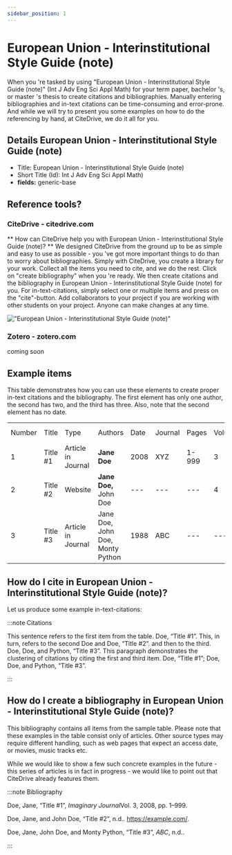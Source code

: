 ```yaml
---
sidebar_position: 1
---
```


# European Union - Interinstitutional Style Guide (note)

When you 're tasked by using "European Union - Interinstitutional Style Guide (note)" (Int J Adv Eng Sci Appl Math) for your term paper, bachelor 's, or master 's thesis to create citations and bibliographies.
Manually entering bibliographies and in-text citations can be time-consuming and error-prone. And while we will try to present you some examples on how to do the referencing by hand, at CiteDrive, we do it all for you.

## Details  European Union - Interinstitutional Style Guide (note)
* Title: European Union - Interinstitutional Style Guide (note)
* Short Title (Id): Int J Adv Eng Sci Appl Math)
* **fields:** generic-base

## Reference tools?
### CiteDrive - citedrive.com
** How can CiteDrive help you with European Union - Interinstitutional Style Guide (note)? **
We designed CiteDrive from the ground up to be as simple and easy to use as possible - you 've got more important things to do than to worry about bibliographies. Simply with CiteDrive, you create a library for your work. Collect all the items you need to cite, and we do the rest. Click on "create bibliography" when you 're ready. We then create citations and the bibliography in European Union - Interinstitutional Style Guide (note) for you. For in-text-citations, simply select one or multiple items and press on the "cite"-button. Add collaborators to your project if you are working with other students on your project. Anyone can make changes at any time.


!["European Union - Interinstitutional Style Guide (note)"](images/european-union--interinstitutional-style-guide-note.svg "Choose European Union - Interinstitutional Style Guide (note) in the CiteDrive App")

### Zotero - zotero.com

coming soon

## Example items

This table demonstrates how you can use these elements to create proper in-text citations and the bibliography. The first element has only one author, the second has two, and the third has three. Also, note that the second element has no date.


<table>
  <tr>
   <td>Number
   </td>
   <td>Title
   </td>
   <td>Type
   </td>
   <td>Authors
   </td>
   <td>Date
   </td>
   <td>Journal
   </td>
   <td>Pages
   </td>
   <td>Volume
   </td>
   <td>Issue
   </td>
   <td>Access Date
   </td>
  </tr>
  <tr>
   <td>1
   </td>
   <td>Title #1
   </td>
   <td>Article in Journal
   </td>
   <td><strong>Jane Doe</strong>
   </td>
   <td>2008
   </td>
   <td>XYZ
   </td>
   <td>1-999
   </td>
   <td>3
   </td>
   <td>2
   </td>
   <td>--
   </td>
  </tr>
  <tr>
   <td>
2
   </td>
   <td>Title #2
   </td>
   <td>Website
   </td>
   <td><strong>Jane Doe, </strong>John Doe
   </td>
   <td>---
   </td>
   <td>---
   </td>
   <td>---
   </td>
   <td>4
   </td>
   <td>---
   </td>
   <td>2020-05-01
   </td>
  </tr>
  <tr>
   <td>3
   </td>
   <td>Title #3
   </td>
   <td>Article in Journal
   </td>
   <td>Jane Doe, John Doe, Monty Python
   </td>
   <td>1988
   </td>
   <td>ABC
   </td>
   <td>---
   </td>
   <td>---
   </td>
   <td>16
   </td>
   <td>---
   </td>
  </tr>
</table>



## How do I cite in  European Union - Interinstitutional Style Guide (note)?

Let us produce some example in-text-citations:

:::note Citations


This sentence refers to the first item from the table. Doe, “Title #1”. This, in turn, refers to the second Doe and Doe, “Title #2”.
and then to the third.  Doe, Doe, and Python, “Title #3”.
This paragraph demonstrates the clustering of citations by citing the first and third item. Doe, “Title #1”; Doe, Doe, and Python, “Title #3”.

:::

## How do I create a bibliography in European Union - Interinstitutional Style Guide (note)?

This bibliography contains all items from the sample table. Please note that these examples in the table consist only of articles. Other source types may require different handling, such as web pages that expect an access date, or movies, music tracks etc.

While we would like to show a few such concrete examples in the future - this series of articles is in fact in progress - we would like to point out that CiteDrive already features them.

:::note Bibliography

Doe, Jane, “Title #1”, <i>Imaginary Journal</i>Vol. 3, 2008, pp. 1–999.

Doe, Jane, and John  Doe, “Title #2”, n.d.. https://example.com/.

Doe, Jane, John Doe, and Monty Python, “Title #3”, <i>ABC</i>, n.d..



:::


        